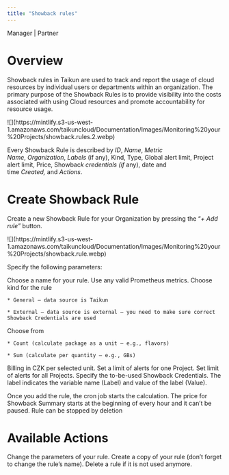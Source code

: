 ```yaml
---
title: "Showback rules"
---
```


<Icon icon="user-tie" iconType="solid" /> Manager | <Icon icon="handshake" iconType="solid" /> Partner

# Overview

Showback rules in Taikun are used to track and report the usage of cloud resources by individual users or departments within an organization. The primary purpose of the Showback Rules is to provide visibility into the costs associated with using Cloud resources and promote accountability for resource usage.

<Frame caption="Showback Rules">
  ![](https://mintlify.s3-us-west-1.amazonaws.com/taikuncloud/Documentation/Images/Monitoring%20your%20Projects/showback.rules.2.webp)
</Frame>

Every Showback Rule is described by *ID*, *Name*, *Metric Name*, *Organization*, *Labels* (if any), Kind, Type, Global alert limit, Project alert limit, Price, Showbac*k credentials (if* any), date and time *Created,* and *Actions*.

# Create Showback Rule

Create a new Showback Rule for your Organization by pressing the “*+ Add rule”* button.

<Frame caption="Add Showback Rule">
  ![](https://mintlify.s3-us-west-1.amazonaws.com/taikuncloud/Documentation/Images/Monitoring%20your%20Projects/showback.rule.webp)
</Frame>

Specify the following parameters:

<AccordionGroup>
  <Accordion title="Name">
    Choose a name for your rule.
  </Accordion>

  <Accordion title="Metric Name">
    Use any valid Prometheus metrics.
  </Accordion>

  <Accordion title="Kind">
    Choose kind for the rule

    * General – data source is Taikun

    * External – data source is external – you need to make sure correct Showback Credentials are used
  </Accordion>

  <Accordion title="Type">
    Choose from

    * Count (calculate package as a unit – e.g., flavors)

    * Sum (calculate per quantity – e.g., GBs)
  </Accordion>

  <Accordion title="Price">
    Billing in CZK per selected unit.
  </Accordion>

  <Accordion title="Project Alert Limit">
    Set a limit of alerts for one Project.
  </Accordion>

  <Accordion title="Global Alert Limit">
    Set limit of alerts for all Projects.
  </Accordion>

  <Accordion title="Showback Credentials">
    Specify the to-be-used Showback Credentials.
  </Accordion>

  <Accordion title="Labels">
    The label indicates the variable name (Label) and value of the label (Value).
  </Accordion>
</AccordionGroup>

<Note>Once you add the rule, the cron job starts the calculation. The price for Showback Summary starts at the beginning of every hour and it can’t be paused. Rule can be stopped by deletion</Note>

# Available Actions

<AccordionGroup>
  <Accordion title="Edit Showback Rule" icon="pen">
    Change the parameters of your rule.
  </Accordion>

  <Accordion title="Copy Showback Rule" icon="copy">
    Create a copy of your rule (don’t forget to change the rule’s name).
  </Accordion>

  <Accordion title="Delete Rule" icon="trash">
    Delete a rule if it is not used anymore.
  </Accordion>
</AccordionGroup>